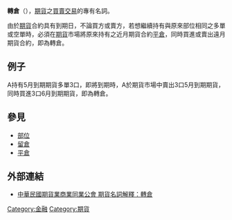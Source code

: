 '''轉倉'''（{{lang-en|'''Switch'''}}），[[期貨|期貨]]之[[買賣|買賣]][[交易|交易]]的專有名詞。

由於[[期貨|期貨]]合約具有到期日，不論買方或賣方，若想繼續持有與原來部位相同之多單或空單時，必須在[[期貨|期貨]]市場將原來持有之近月期貨合約[[平倉|平倉]]，同時買進或賣出遠月期貨合約，即為轉倉。

== 例子 ==
A持有5月到期期貨多單3口，即將到期時，A於期貨市場中賣出3口5月到期期貨，同時買進3口6月到期期貨，即為轉倉。

== 參見 ==
*[[部位_(期貨)|部位]]
*[[未平倉|留倉]]
*[[平倉|平倉]]

== 外部連結 ==
*[https://web.archive.org/web/20181213154013/http://www.futures.org.tw/ViewInfo.asp?id=182 中華民國期貨業商業同業公會 期貨名詞解釋：轉倉]

[[Category:金融|Category:金融]]
[[Category:期貨|Category:期貨]]